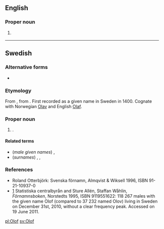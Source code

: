 {{also|Ólöf}}
==English==

===Proper noun===
{{en-proper noun}}

# {{lb|en|archaic}} {{alternative form of|Wolof|lang=en}}

----

==Swedish==
{{wikipedia|lang=sv}}

===Alternative forms===
* {{l|sv|Olov}}

===Etymology===
From {{etyl|non|sv}} {{m|non|Óláfr}}, from {{inh|sv|gmq-pro|*Anulaibaʀ}}. First recorded as a given name in Sweden in 1400. Cognate with Norwegian [[Olav]] and English [[Olaf]].

===Proper noun===
{{head|sv|proper noun}}

# {{given name|male|lang=sv}}.

====Related terms====
* (''male given names'') {{l|sv|Ola}}, {{l|sv|Olle}}
* (''surnames'') {{l|sv|Olofsson}}, {{l|sv|Olovsson}}, {{l|sv|Olsson}}

===References===
* Roland Otterbjörk: Svenska förnamn, Almqvist & Wiksell 1996, ISBN 91-21-10937-0
* [http://www.scb.se/Pages/NameSearch____259432.aspx] Statistiska centralbyrån and Sture Allén, Staffan Wåhlin, ''Förnamnsboken'', Norstedts 1995, ISBN 9119551622: 118 267 males with the given name Olof (compared to 37 232 named Olov) living in Sweden on December 31st, 2010, without a clear frequency peak. Accessed on 19 June 2011.

[[pl:Olof]]
[[sv:Olof]]